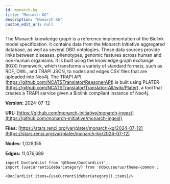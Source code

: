 ```yaml
---
id: monarch-kg
title: "Monarch KG"
description: "Monarch KG"
custom_edit_url: null
---
```





The Monarch knowledge graph is a reference implementation of the Biolink model specification. It contains data from the Monarch Initiative aggregated database, as well as several OBO ontologies. These data sources provide links between diseases, phenotypes, genomic features across human and non-human organisms. It is built using the knowledge graph exchange (KGX) framework, which transforms a variety of standard formats, such as RDF, OWL, and TRAPI JSON, to nodes and edges CSV files that are uploaded into Neo4j. The TRAPI API (https://github.com/NCATSTranslator/ReasonerAPI) is built using PLATER (https://github.com/NCATSTranslator/Translator-All/wiki/Plater), a tool that creates a TRAPI service given a Biolink compliant instance of Neo4j.

**Version:** 2024-07-12

**URL:** [https://github.com/monarch-initiative/monarch-ingest](https://github.com/monarch-initiative/monarch-ingest)

**Files:** [https://stars.renci.org/var/plater/monarch-kg/2024-07-12](https://stars.renci.org/var/plater/monarch-kg/2024-07-12)

**Nodes:** 1,028,155

**Edges:** 11,076,689





```mdx-code-block
import DocCardList from '@theme/DocCardList';
import {useCurrentSidebarCategory} from '@docusaurus/theme-common';

<DocCardList items={useCurrentSidebarCategory().items}/>
```
      